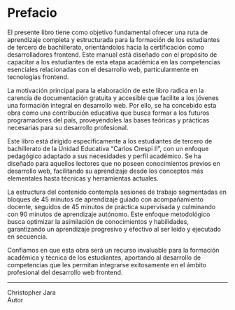 # Prefacio {.unnumbered}

El presente libro tiene como objetivo fundamental ofrecer una ruta de aprendizaje completa y estructurada para la formación de los estudiantes de tercero de bachillerato, orientándolos hacia la certificación como desarrolladores frontend. Este manual está diseñado con el propósito de capacitar a los estudiantes de esta etapa académica en las competencias esenciales relacionadas con el desarrollo web, particularmente en tecnologías frontend.

La motivación principal para la elaboración de este libro radica en la carencia de documentación gratuita y accesible que facilite a los jóvenes una formación integral en desarrollo web. Por ello, se ha concebido esta obra como una contribución educativa que busca formar a los futuros programadores del país, proveyéndoles las bases teóricas y prácticas necesarias para su desarrollo profesional.

Este libro está dirigido específicamente a los estudiantes de tercero de bachillerato de la Unidad Educativa "Carlos Crespi II", con un enfoque pedagógico adaptado a sus necesidades y perfil académico. Se ha diseñado para aquellos lectores que no poseen conocimientos previos en desarrollo web, facilitando su aprendizaje desde los conceptos más elementales hasta técnicas y herramientas actuales.

La estructura del contenido contempla sesiones de trabajo segmentadas en bloques de 45 minutos de aprendizaje guiado con acompañamiento docente, seguidos de 45 minutos de práctica supervisada y culminando con 90 minutos de aprendizaje autónomo. Este enfoque metodológico busca optimizar la asimilación de conocimientos y habilidades, garantizando un aprendizaje progresivo y efectivo al ser leído y ejecutado en secuencia.

Confiamos en que esta obra será un recurso invaluable para la formación académica y técnica de los estudiantes, aportando al desarrollo de competencias que les permitan integrarse exitosamente en el ámbito profesional del desarrollo web frontend.

---

Christopher Jara  
Autor  
